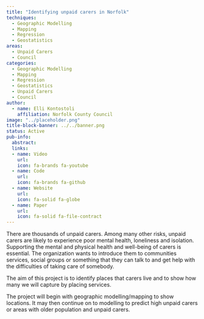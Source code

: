 ```yaml
---
title: "Identifying unpaid carers in Norfolk"
techniques:
  - Geographic Modelling
  - Mapping
  - Regression
  - Geostatistics
areas:
  - Unpaid Carers
  - Council
categories:
  - Geographic Modelling
  - Mapping
  - Regression
  - Geostatistics
  - Unpaid Carers
  - Council
author:
  - name: Elli Kontostoli
    affiliation: Norfolk County Council
image: "../placeholder.png"
title-block-banner: ../../banner.png
status: Active
pub-info:
  abstract:
  links:
  - name: Video
    url:
    icon: fa-brands fa-youtube
  - name: Code
    url:
    icon: fa-brands fa-github
  - name: Website
    url:
    icon: fa-solid fa-globe
  - name: Paper
    url:
    icon: fa-solid fa-file-contract
---
```


There are thousands of unpaid carers. Among many other risks, unpaid carers are likely to experience poor mental health, loneliness and isolation. Supporting the mental and physical health and well-being of carers is essential. The organization wants to introduce them to communities services, social groups or something that they can talk to and get help with the difficulties of taking care of somebody.

The aim of this project is to identify places that carers live and to show how many we will capture by placing services.

The project will begin with geographic modelling/mapping to show locations. It may then continue on to modelling to predict high unpaid carers or areas with older population and unpaid carers.
